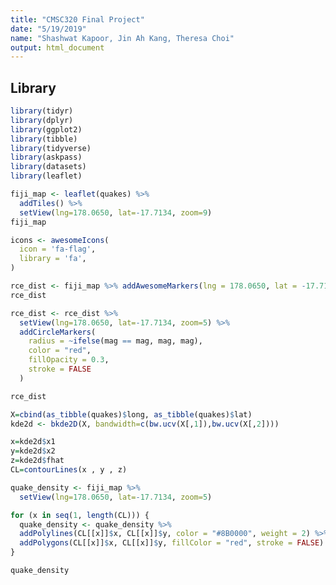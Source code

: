 ```yaml
---
title: "CMSC320 Final Project"
date: "5/19/2019"
name: "Shashwat Kapoor, Jin Ah Kang, Theresa Choi"
output: html_document
---
```


## Library

```r
library(tidyr)
library(dplyr)
library(ggplot2)
library(tibble)
library(tidyverse)
library(askpass)
library(datasets)
library(leaflet)
```

```r
fiji_map <- leaflet(quakes) %>%
  addTiles() %>%
  setView(lng=178.0650, lat=-17.7134, zoom=9)
fiji_map
```

```r

icons <- awesomeIcons(
  icon = 'fa-flag',
  library = 'fa',
)

rce_dist <- fiji_map %>% addAwesomeMarkers(lng = 178.0650, lat = -17.7134, icon = icons)
rce_dist
```

```r
rce_dist <- rce_dist %>%
  setView(lng=178.0650, lat=-17.7134, zoom=5) %>%
  addCircleMarkers(
    radius = ~ifelse(mag == mag, mag, mag),
    color = "red",
    fillOpacity = 0.3,
    stroke = FALSE
  )

rce_dist
```

```r
X=cbind(as_tibble(quakes)$long, as_tibble(quakes)$lat)
kde2d <- bkde2D(X, bandwidth=c(bw.ucv(X[,1]),bw.ucv(X[,2])))

x=kde2d$x1
y=kde2d$x2
z=kde2d$fhat
CL=contourLines(x , y , z)

quake_density <- fiji_map %>%
  setView(lng=178.0650, lat=-17.7134, zoom=5)

for (x in seq(1, length(CL))) {
  quake_density <- quake_density %>%
  addPolylines(CL[[x]]$x, CL[[x]]$y, color = "#8B0000", weight = 2) %>%
  addPolygons(CL[[x]]$x, CL[[x]]$y, fillColor = "red", stroke = FALSE)
}

quake_density
```
